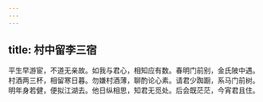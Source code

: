```yaml
---
---
---
```

title: 村中留李三宿
---



平生早游宦，不道无亲故。如我与君心，相知应有数。春明门前别，金氏陂中遇。村酒两三杯，相留寒日暮。勿嫌村酒薄，聊酌论心素。请君少踟蹰，系马门前树。明年身若健，便拟江湖去。他日纵相思，知君无觅处。后会既茫茫，今宵君且住。